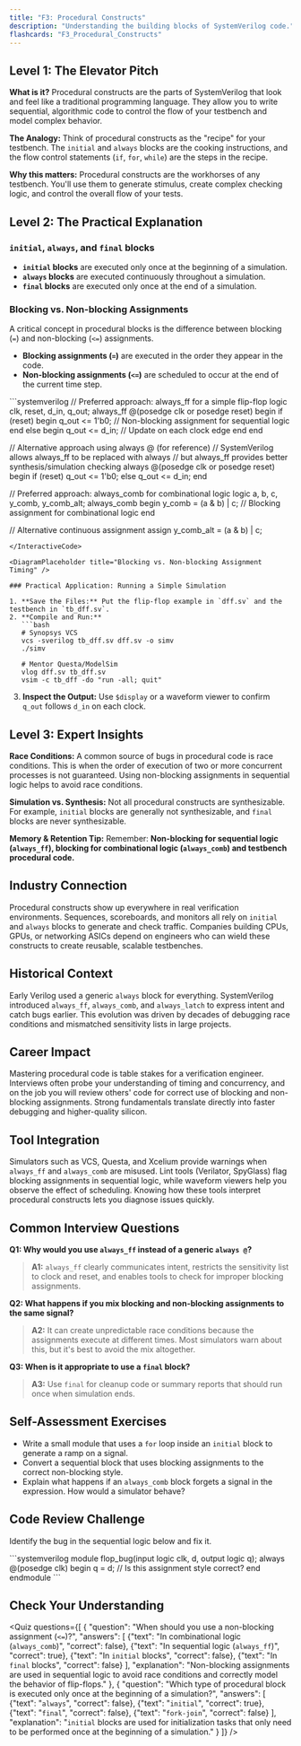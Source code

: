 ```yaml
---
title: "F3: Procedural Constructs"
description: "Understanding the building blocks of SystemVerilog code."
flashcards: "F3_Procedural_Constructs"
---
```



## Level 1: The Elevator Pitch

**What is it?** Procedural constructs are the parts of SystemVerilog that look and feel like a traditional programming language. They allow you to write sequential, algorithmic code to control the flow of your testbench and model complex behavior.

**The Analogy:** Think of procedural constructs as the "recipe" for your testbench. The `initial` and `always` blocks are the cooking instructions, and the flow control statements (`if`, `for`, `while`) are the steps in the recipe.

**Why this matters:** Procedural constructs are the workhorses of any testbench. You'll use them to generate stimulus, create complex checking logic, and control the overall flow of your tests.

## Level 2: The Practical Explanation

### `initial`, `always`, and `final` blocks

- **`initial` blocks** are executed only once at the beginning of a simulation.
- **`always` blocks** are executed continuously throughout a simulation.
- **`final` blocks** are executed only once at the end of a simulation.

### Blocking vs. Non-blocking Assignments

A critical concept in procedural blocks is the difference between blocking (`=`) and non-blocking (`<=`) assignments.

- **Blocking assignments (`=`)** are executed in the order they appear in the code.
- **Non-blocking assignments (`<=`)** are scheduled to occur at the end of the current time step.

<InteractiveCode>
```systemverilog
// Preferred approach: always_ff for a simple flip-flop
logic clk, reset, d_in, q_out;
always_ff @(posedge clk or posedge reset) begin
  if (reset) begin
    q_out <= 1'b0; // Non-blocking assignment for sequential logic
  end else begin
    q_out <= d_in; // Update on each clock edge
  end
end

// Alternative approach using always @ (for reference)
// SystemVerilog allows always_ff to be replaced with always
// but always_ff provides better synthesis/simulation checking
always @(posedge clk or posedge reset) begin
  if (reset)
    q_out <= 1'b0;
  else
    q_out <= d_in;
end

// Preferred approach: always_comb for combinational logic
logic a, b, c, y_comb, y_comb_alt;
always_comb begin
  y_comb = (a & b) | c; // Blocking assignment for combinational logic
end

// Alternative continuous assignment
assign y_comb_alt = (a & b) | c;
```
</InteractiveCode>

<DiagramPlaceholder title="Blocking vs. Non-blocking Assignment Timing" />

### Practical Application: Running a Simple Simulation

1. **Save the Files:** Put the flip-flop example in `dff.sv` and the testbench in `tb_dff.sv`.
2. **Compile and Run:**
   ```bash
   # Synopsys VCS
   vcs -sverilog tb_dff.sv dff.sv -o simv
   ./simv

   # Mentor Questa/ModelSim
   vlog dff.sv tb_dff.sv
   vsim -c tb_dff -do "run -all; quit"
   ```
3. **Inspect the Output:** Use `$display` or a waveform viewer to confirm `q_out` follows `d_in` on each clock.

## Level 3: Expert Insights

**Race Conditions:** A common source of bugs in procedural code is race conditions. This is when the order of execution of two or more concurrent processes is not guaranteed. Using non-blocking assignments in sequential logic helps to avoid race conditions.

**Simulation vs. Synthesis:** Not all procedural constructs are synthesizable. For example, `initial` blocks are generally not synthesizable, and `final` blocks are never synthesizable.

**Memory & Retention Tip:** Remember: **Non-blocking for sequential logic (`always_ff`), blocking for combinational logic (`always_comb`) and testbench procedural code.**

## Industry Connection

Procedural constructs show up everywhere in real verification environments. Sequences, scoreboards, and monitors all rely on `initial` and `always` blocks to generate and check traffic. Companies building CPUs, GPUs, or networking ASICs depend on engineers who can wield these constructs to create reusable, scalable testbenches.

## Historical Context

Early Verilog used a generic `always` block for everything. SystemVerilog introduced `always_ff`, `always_comb`, and `always_latch` to express intent and catch bugs earlier. This evolution was driven by decades of debugging race conditions and mismatched sensitivity lists in large projects.

## Career Impact

Mastering procedural code is table stakes for a verification engineer. Interviews often probe your understanding of timing and concurrency, and on the job you will review others' code for correct use of blocking and non-blocking assignments. Strong fundamentals translate directly into faster debugging and higher-quality silicon.

## Tool Integration

Simulators such as VCS, Questa, and Xcelium provide warnings when `always_ff` and `always_comb` are misused. Lint tools (Verilator, SpyGlass) flag blocking assignments in sequential logic, while waveform viewers help you observe the effect of scheduling. Knowing how these tools interpret procedural constructs lets you diagnose issues quickly.

## Common Interview Questions

**Q1: Why would you use `always_ff` instead of a generic `always @`?**
> **A1:** `always_ff` clearly communicates intent, restricts the sensitivity list to clock and reset, and enables tools to check for improper blocking assignments.

**Q2: What happens if you mix blocking and non-blocking assignments to the same signal?**
> **A2:** It can create unpredictable race conditions because the assignments execute at different times. Most simulators warn about this, but it's best to avoid the mix altogether.

**Q3: When is it appropriate to use a `final` block?**
> **A3:** Use `final` for cleanup code or summary reports that should run once when simulation ends.

## Self-Assessment Exercises

- Write a small module that uses a `for` loop inside an `initial` block to generate a ramp on a signal.
- Convert a sequential block that uses blocking assignments to the correct non-blocking style.
- Explain what happens if an `always_comb` block forgets a signal in the expression. How would a simulator behave?

## Code Review Challenge

Identify the bug in the sequential logic below and fix it.

<InteractiveCode>
```systemverilog
module flop_bug(input logic clk, d, output logic q);
  always @(posedge clk) begin
    q = d; // Is this assignment style correct?
  end
endmodule
```
</InteractiveCode>

## Check Your Understanding

<Quiz questions={[
    {
      "question": "When should you use a non-blocking assignment (`<=`)?",
      "answers": [
        {"text": "In combinational logic (`always_comb`)", "correct": false},
        {"text": "In sequential logic (`always_ff`)", "correct": true},
        {"text": "In `initial` blocks", "correct": false},
        {"text": "In `final` blocks", "correct": false}
      ],
      "explanation": "Non-blocking assignments are used in sequential logic to avoid race conditions and correctly model the behavior of flip-flops."
    },
    {
      "question": "Which type of procedural block is executed only once at the beginning of a simulation?",
      "answers": [
        {"text": "`always`", "correct": false},
        {"text": "`initial`", "correct": true},
        {"text": "`final`", "correct": false},
        {"text": "`fork-join`", "correct": false}
      ],
      "explanation": "`initial` blocks are used for initialization tasks that only need to be performed once at the beginning of a simulation."
    }
  ]} />
